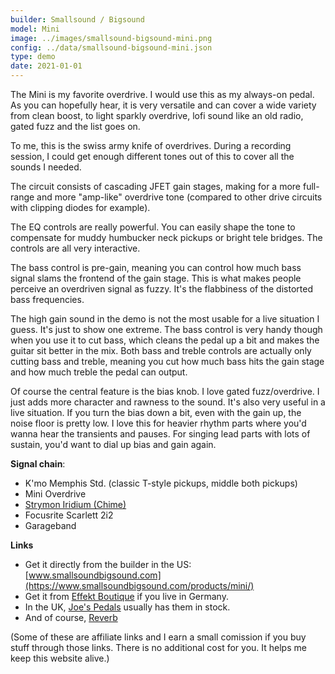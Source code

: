 ```yaml
---
builder: Smallsound / Bigsound
model: Mini
image: ../images/smallsound-bigsound-mini.png
config: ../data/smallsound-bigsound-mini.json
type: demo
date: 2021-01-01
---
```


The Mini is my favorite overdrive. I would use this as my always-on pedal. As you can hopefully hear, it is very versatile and can cover a wide variety from clean boost, to light sparkly overdrive, lofi sound like an old radio, gated fuzz and the list goes on.

To me, this is the swiss army knife of overdrives. During a recording session, I could get enough different tones out of this to cover all the sounds I needed.

The circuit consists of cascading JFET gain stages, making for a more full-range and more "amp-like" overdrive tone (compared to other drive circuits with clipping diodes for example).

The EQ controls are really powerful. You can easily shape the tone to compensate for muddy humbucker neck pickups or bright tele bridges. The controls are all very interactive.

The bass control is pre-gain, meaning you can control how much bass signal slams the frontend of the gain stage. This is what makes people perceive an overdriven signal as fuzzy. It's the flabbiness of the distorted bass frequencies.

The high gain sound in the demo is not the most usable for a live situation I guess. It's just to show one extreme. The bass control is very handy though when you use it to cut bass, which cleans the pedal up a bit and makes the guitar sit better in the mix. Both bass and treble controls are actually only cutting bass and treble, meaning you cut how much bass hits the gain stage and how much treble the pedal can output.

Of course the central feature is the bias knob. I love gated fuzz/overdrive. I just adds more character and rawness to the sound. It's also very useful in a live situation. If you turn the bias down a bit, even with the gain up, the noise floor is pretty low. I love this for heavier rhythm parts where you'd wanna hear the transients and pauses. For singing lead parts with lots of sustain, you'd want to dial up bias and gain again.

**Signal chain**:

- K'mo Memphis Std. (classic T-style pickups, middle both pickups)
- Mini Overdrive
- [Strymon Iridium (Chime)](/demos/strymon-iridium)
- Focusrite Scarlett 2i2
- Garageband

**Links**

- Get it directly from the builder in the US: [www.smallsoundbigsound.com](https://www.smallsoundbigsound.com/products/mini/)
- Get it from [Effekt Boutique](https://www.effekt-boutique.de/effektgeraete/overdrive/smallsound-bigsound-mini-fuck-overdrive.html) if you live in Germany.
- In the UK, [Joe's Pedals](https://joespedals.com/products/mini-f-overdrive) usually has them in stock.
- And of course, [Reverb](https://reverb.grsm.io/loopydemos-smbs-mini)

(Some of these are affiliate links and I earn a small comission if you buy stuff through those links. There is no additional cost for you. It helps me keep this website alive.)
